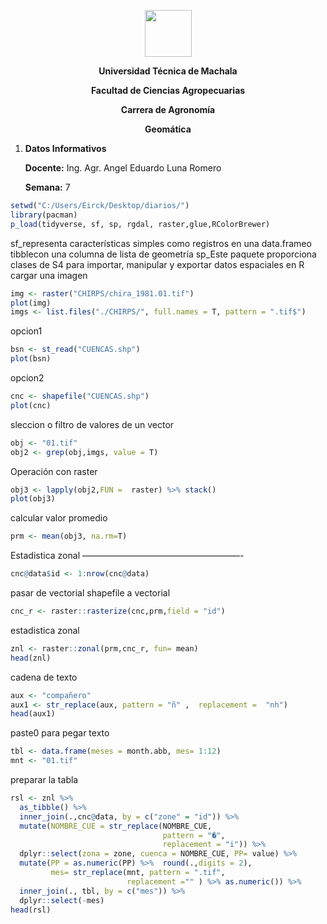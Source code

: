 <center>

![](LOGO_OUT.png){height=75px}


**Universidad Técnica de Machala**

**Facultad de Ciencias Agropecuarias**

**Carrera de Agronomía**

**Geomática**


</center>

1. **Datos Informativos**

    **Docente:** Ing. Agr. Angel Eduardo Luna Romero

    **Semana:** 7

```r
setwd("C:/Users/Eirck/Desktop/diarios/")
library(pacman)
p_load(tidyverse, sf, sp, rgdal, raster,glue,RColorBrewer)
```
   

sf_representa características simples como registros en una data.frameo 
tibblecon una columna de lista de geometría
sp_Este paquete proporciona clases de S4 para importar, manipular 
y exportar datos espaciales en R
cargar una imagen

```r
img <- raster("CHIRPS/chira_1981.01.tif")
plot(img)
imgs <- list.files("./CHIRPS/", full.names = T, pattern = ".tif$")
```


opcion1
```r
bsn <- st_read("CUENCAS.shp")
plot(bsn)
```



opcion2
```r
cnc <- shapefile("CUENCAS.shp")
plot(cnc)
```


sleccion o filtro de valores de un vector
```r
obj <- "01.tif"
obj2 <- grep(obj,imgs, value = T)
```

Operación con raster
```r

obj3 <- lapply(obj2,FUN =  raster) %>% stack()
plot(obj3)

```

calcular valor promedio
```r
prm <- mean(obj3, na.rm=T)
```


 Estadistica zonal -------------------------------------------------------
```r
cnc@data$id <- 1:nrow(cnc@data)
```
 
 
 
 pasar de vectorial shapefile a vectorial
```r
cnc_r <- raster::rasterize(cnc,prm,field = "id")

```
 
estadistica zonal
```r
znl <- raster::zonal(prm,cnc_r, fun= mean)
head(znl)
```


cadena de texto
```r
aux <- "compañero"
aux1 <- str_replace(aux, pattern = "ñ" ,  replacement =  "nh")
head(aux1)
```

paste0 para pegar texto 

```r
tbl <- data.frame(meses = month.abb, mes= 1:12)
mnt <- "01.tif"    
```



preparar la tabla

```r
rsl <- znl %>%
  as_tibble() %>%
  inner_join(.,cnc@data, by = c("zone" = "id")) %>%  
  mutate(NOMBRE_CUE = str_replace(NOMBRE_CUE,
                                  pattern = "�",
                                  replacement = "i")) %>% 
  dplyr::select(zona = zone, cuenca = NOMBRE_CUE, PP= value) %>% 
  mutate(PP = as.numeric(PP) %>%  round(.,digits = 2),
         mes= str_replace(mnt, pattern = ".tif",
                          replacement ="" ) %>% as.numeric()) %>% 
  inner_join(., tbl, by = c("mes")) %>% 
  dplyr::select(-mes)
head(rsl)
```


  